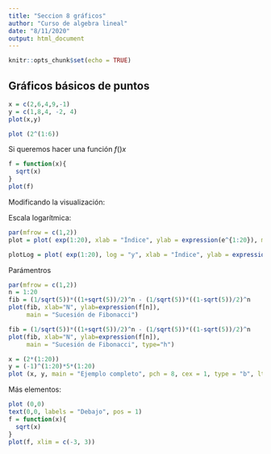 ```yaml
---
title: "Seccion 8 gráficos"
author: "Curso de algebra lineal"
date: "8/11/2020"
output: html_document
---
```


```r
knitr::opts_chunk$set(echo = TRUE)
```

## Gráficos básicos de puntos

```r
x = c(2,6,4,9,-1)
y = c(1,8,4, -2, 4)
plot(x,y)

plot (2^(1:6))
```
Si queremos hacer una función $f()x$

```r

f = function(x){
  sqrt(x)
}
plot(f)
```

Modificando la visualización:

Escala logarítmica:

```r
par(mfrow = c(1,2))
plot = plot( exp(1:20), xlab = "Índice", ylab = expression(e^{1:20}), main = "Escala Lineal" )

plotLog = plot( exp(1:20), log = "y", xlab = "Índice", ylab = expression(e^{1:20}), main = "Escala Lineal" )
```

Parámentros


```r
par(mfrow = c(1,2))
n = 1:20
fib = (1/sqrt(5))*((1+sqrt(5))/2)^n - (1/sqrt(5))*((1-sqrt(5))/2)^n
plot(fib, xlab="N", ylab=expression(f[n]),
     main = "Sucesión de Fibonacci")

fib = (1/sqrt(5))*((1+sqrt(5))/2)^n - (1/sqrt(5))*((1-sqrt(5))/2)^n
plot(fib, xlab="N", ylab=expression(f[n]),
     main = "Sucesión de Fibonacci", type="h")
```


```r
x = (2*(1:20))
y = (-1)^(1:20)*5*(1:20)
plot (x, y, main = "Ejemplo completo", pch = 8, cex = 1, type = "b", lty = 4, lwd = 4, xaxp = c(0,40,2), yaxp = c(-100, 100, 8), bg= "blue", col="blue")
```


Más elementos:

```r

plot (0,0)
text(0,0, labels = "Debajo", pos = 1)
f = function(x){
  sqrt(x)
}
plot(f, xlim = c(-3, 3))
```



















































